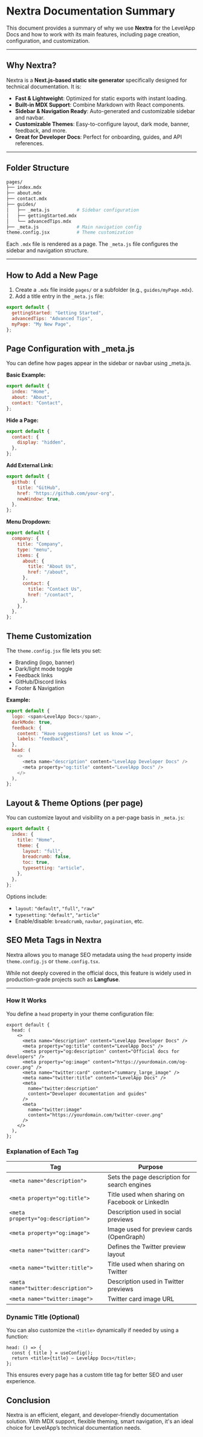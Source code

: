 # Nextra Documentation Summary

This document provides a summary of why we use **Nextra** for the LevelApp Docs and how to work with its main features, including page creation, configuration, and customization.

---

## Why Nextra?

Nextra is a **Next.js-based static site generator** specifically designed for technical documentation. It is:

- **Fast & Lightweight**: Optimized for static exports with instant loading.
- **Built-in MDX Support**: Combine Markdown with React components.
- **Sidebar & Navigation Ready**: Auto-generated and customizable sidebar and navbar.
- **Customizable Themes**: Easy-to-configure layout, dark mode, banner, feedback, and more.
- **Great for Developer Docs**: Perfect for onboarding, guides, and API references.

---

## Folder Structure

```bash
pages/
├── index.mdx
├── about.mdx
├── contact.mdx
├── guides/
│   ├── _meta.js          # Sidebar configuration
│   ├── gettingStarted.mdx
│   └── advancedTips.mdx
├── _meta.js              # Main navigation config
theme.config.jsx          # Theme customization
```

Each `.mdx` file is rendered as a page. The `_meta.js` file configures the sidebar and navigation structure.

---

## How to Add a New Page

1. Create a `.mdx` file inside `pages/` or a subfolder (e.g., `guides/myPage.mdx`).
2. Add a title entry in the `_meta.js` file:

```js
export default {
  gettingStarted: "Getting Started",
  advancedTips: "Advanced Tips",
  myPage: "My New Page",
};
```

## Page Configuration with \_meta.js

You can define how pages appear in the sidebar or navbar using \_meta.js.

**Basic Example:**

```js
export default {
  index: "Home",
  about: "About",
  contact: "Contact",
};
```

**Hide a Page:**

```js
export default {
  contact: {
    display: "hidden",
  },
};
```

**Add External Link:**

```js
export default {
  github: {
    title: "GitHub",
    href: "https://github.com/your-org",
    newWindow: true,
  },
};
```

**Menu Dropdown:**

```js
export default {
  company: {
    title: "Company",
    type: "menu",
    items: {
      about: {
        title: "About Us",
        href: "/about",
      },
      contact: {
        title: "Contact Us",
        href: "/contact",
      },
    },
  },
};
```

## Theme Customization

The `theme.config.jsx` file lets you set:

- Branding (logo, banner)
- Dark/light mode toggle
- Feedback links
- GitHub/Discord links
- Footer & Navigation

**Example:**

```js
export default {
  logo: <span>LevelApp Docs</span>,
  darkMode: true,
  feedback: {
    content: "Have suggestions? Let us know →",
    labels: "feedback",
  },
  head: (
    <>
      <meta name="description" content="LevelApp Developer Docs" />
      <meta property="og:title" content="LevelApp Docs" />
    </>
  ),
};
```

## Layout & Theme Options (per page)

You can customize layout and visibility on a per-page basis in `_meta.js`:

```js
export default {
  index: {
    title: "Home",
    theme: {
      layout: "full",
      breadcrumb: false,
      toc: true,
      typesetting: "article",
    },
  },
};
```

Options include:

- `layout`: `"default"`, `"full"`, `"raw"`
- `typesetting`: `"default"`, `"article"`
- Enable/disable: `breadcrumb`, `navbar`, `pagination`, etc.

## SEO Meta Tags in Nextra

Nextra allows you to manage SEO metadata using the `head` property inside `theme.config.js` or `theme.config.tsx`.

While not deeply covered in the official docs, this feature is widely used in production-grade projects such as **Langfuse**.

---

### How It Works

You define a `head` property in your theme configuration file:

```tsx
export default {
  head: (
    <>
      <meta name="description" content="LevelApp Developer Docs" />
      <meta property="og:title" content="LevelApp Docs" />
      <meta property="og:description" content="Official docs for developers" />
      <meta property="og:image" content="https://yourdomain.com/og-cover.png" />
      <meta name="twitter:card" content="summary_large_image" />
      <meta name="twitter:title" content="LevelApp Docs" />
      <meta
        name="twitter:description"
        content="Developer documentation and guides"
      />
      <meta
        name="twitter:image"
        content="https://yourdomain.com/twitter-cover.png"
      />
    </>
  ),
};
```

### Explanation of Each Tag

| Tag                                 | Purpose                                         |
| ----------------------------------- | ----------------------------------------------- |
| `<meta name="description">`         | Sets the page description for search engines    |
| `<meta property="og:title">`        | Title used when sharing on Facebook or LinkedIn |
| `<meta property="og:description">`  | Description used in social previews             |
| `<meta property="og:image">`        | Image used for preview cards (OpenGraph)        |
| `<meta name="twitter:card">`        | Defines the Twitter preview layout              |
| `<meta name="twitter:title">`       | Title used when sharing on Twitter              |
| `<meta name="twitter:description">` | Description used in Twitter previews            |
| `<meta name="twitter:image">`       | Twitter card image URL                          |

### Dynamic Title (Optional)

You can also customize the `<title>` dynamically if needed by using a function:

```tsx
head: () => {
  const { title } = useConfig();
  return <title>{title} – LevelApp Docs</title>;
};
```

This ensures every page has a custom title tag for better SEO and user experience.

## Conclusion

Nextra is an efficient, elegant, and developer-friendly documentation solution.
With MDX support, flexible theming, smart navigation, it's an ideal choice for LevelApp’s technical documentation needs.
